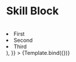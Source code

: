 
<Meta title="Design System/Molecules" component={SkillBlock} />

# Skill Block


<br />

<Canvas>
  <Story
    name="SkillBlock"
    args={{
      title: "Title",
      children: (
        <>
          <li>First</li>
          <li>Second</li>
          <li>Third</li>
        </>
      ),
    }}
  >
    {Template.bind({})}
  </Story>
</Canvas>
